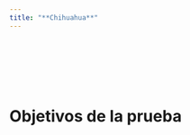 ```yaml
---
title: "**Chihuahua**"
--- 
```


<br>
<br>

<div class=text-justify>


<br>
<br>

# **Objetivos de la prueba**
 
<br>
 
 
</div>